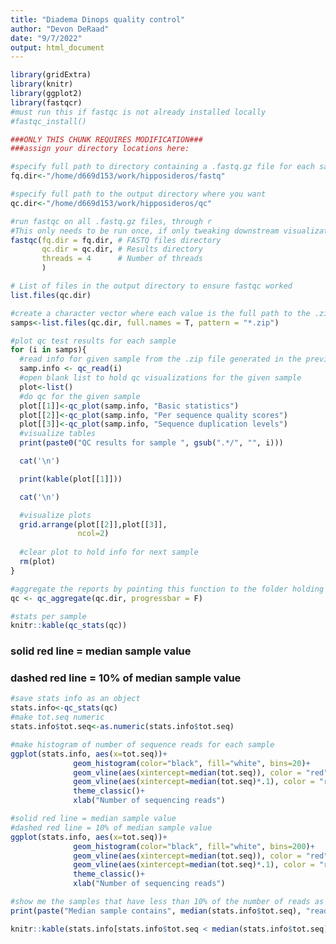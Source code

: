 ```yaml
---
title: "Diadema Dinops quality control"
author: "Devon DeRaad"
date: "9/7/2022"
output: html_document
---
```


```r
library(gridExtra)
library(knitr)
library(ggplot2)
library(fastqcr)
#must run this if fastqc is not already installed locally
#fastqc_install()
```

```r
###ONLY THIS CHUNK REQUIRES MODIFICATION###
###assign your directory locations here:

#specify full path to directory containing a .fastq.gz file for each sample
fq.dir<-"/home/d669d153/work/hipposideros/fastq"

#specify full path to the output directory where you want 
qc.dir<-"/home/d669d153/work/hipposideros/qc"
```

```r
#run fastqc on all .fastq.gz files, through r
#This only needs to be run once, if only tweaking downstream visualizations, you can comment out this step
fastqc(fq.dir = fq.dir, # FASTQ files directory
       qc.dir = qc.dir, # Results directory
       threads = 4      # Number of threads
       )
```

```r
# List of files in the output directory to ensure fastqc worked
list.files(qc.dir)

#create a character vector where each value is the full path to the .zip created by fastqc() for a given sample
samps<-list.files(qc.dir, full.names = T, pattern = "*.zip")

#plot qc test results for each sample
for (i in samps){
  #read info for given sample from the .zip file generated in the previous step
  samp.info <- qc_read(i)
  #open blank list to hold qc visualizations for the given sample
  plot<-list()
  #do qc for the given sample
  plot[[1]]<-qc_plot(samp.info, "Basic statistics")
  plot[[2]]<-qc_plot(samp.info, "Per sequence quality scores")
  plot[[3]]<-qc_plot(samp.info, "Sequence duplication levels")
  #visualize tables
  print(paste0("QC results for sample ", gsub(".*/", "", i)))

  cat('\n')

  print(kable(plot[[1]]))

  cat('\n')

  #visualize plots
  grid.arrange(plot[[2]],plot[[3]],
               ncol=2)
  
  #clear plot to hold info for next sample
  rm(plot)
}
```

```r
#aggregate the reports by pointing this function to the folder holding output of fastqc()
qc <- qc_aggregate(qc.dir, progressbar = F)

#stats per sample
knitr::kable(qc_stats(qc))
```

### solid red line = median sample value
### dashed red line = 10% of median sample value

```r
#save stats info as an object
stats.info<-qc_stats(qc)
#make tot.seq numeric
stats.info$tot.seq<-as.numeric(stats.info$tot.seq)

#make histogram of number of sequence reads for each sample
ggplot(stats.info, aes(x=tot.seq))+
              geom_histogram(color="black", fill="white", bins=20)+
              geom_vline(aes(xintercept=median(tot.seq)), color = "red")+
              geom_vline(aes(xintercept=median(tot.seq)*.1), color = "red", lty=14)+
              theme_classic()+
              xlab("Number of sequencing reads")

#solid red line = median sample value
#dashed red line = 10% of median sample value
ggplot(stats.info, aes(x=tot.seq))+
              geom_histogram(color="black", fill="white", bins=200)+
              geom_vline(aes(xintercept=median(tot.seq)), color = "red")+
              geom_vline(aes(xintercept=median(tot.seq)*.1), color = "red", lty=14)+
              theme_classic()+
              xlab("Number of sequencing reads")

#show me the samples that have less than 10% of the number of reads as the median sample from this experiment (these should be dropped immediately)
print(paste("Median sample contains", median(stats.info$tot.seq), "reads. The following samples contain less than", median(stats.info$tot.seq)*.1, "reads (10% of the median), and should likely be dropped"))

knitr::kable(stats.info[stats.info$tot.seq < median(stats.info$tot.seq)*.1,])
```

